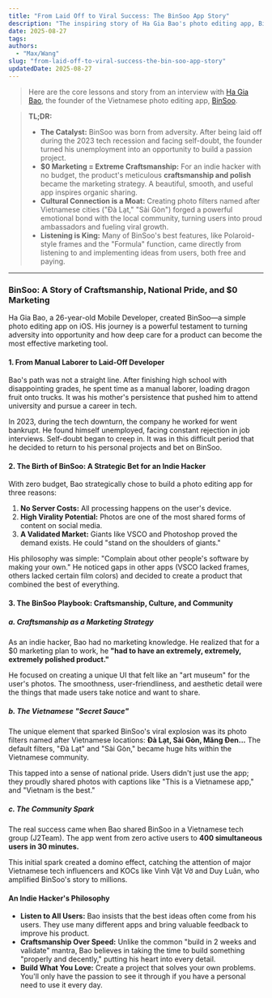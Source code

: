 ```yaml
---
title: "From Laid Off to Viral Success: The BinSoo App Story"
description: "The inspiring story of Ha Gia Bao's photo editing app, BinSoo. Learn how he used craftsmanship, cultural connection, and community support as a $0 marketing strategy after being laid off."
date: 2025-08-27
tags:
authors:
  - "Max/Wang"
slug: "from-laid-off-to-viral-success-the-bin-soo-app-story"
updatedDate: 2025-08-27
---
```


> Here are the core lessons and story from an interview with [Ha Gia Bao](https://www.youtube.com/watch?v=8eMaQfipgUo&t=4s), the founder of the Vietnamese photo editing app, [BinSoo](https://apps.apple.com/vn/app/binsoo-photo-filters-editor/id6502683720).

> **TL;DR:**
>
> * **The Catalyst:** BinSoo was born from adversity. After being laid off during the 2023 tech recession and facing self-doubt, the founder turned his unemployment into an opportunity to build a passion project.
> * **$0 Marketing = Extreme Craftsmanship:** For an indie hacker with no budget, the product's meticulous **craftsmanship and polish** became the marketing strategy. A beautiful, smooth, and useful app inspires organic sharing.
> * **Cultural Connection is a Moat:** Creating photo filters named after Vietnamese cities ("Đà Lạt," "Sài Gòn") forged a powerful emotional bond with the local community, turning users into proud ambassadors and fueling viral growth.
> * **Listening is King:** Many of BinSoo's best features, like Polaroid-style frames and the "Formula" function, came directly from listening to and implementing ideas from users, both free and paying.

***

### **BinSoo: A Story of Craftsmanship, National Pride, and \$0 Marketing**

Ha Gia Bao, a 26-year-old Mobile Developer, created BinSoo—a simple photo editing app on iOS. His journey is a powerful testament to turning adversity into opportunity and how deep care for a product can become the most effective marketing tool.

#### **1. From Manual Laborer to Laid-Off Developer**

Bao's path was not a straight line. After finishing high school with disappointing grades, he spent time as a manual laborer, loading dragon fruit onto trucks. It was his mother's persistence that pushed him to attend university and pursue a career in tech.

In 2023, during the tech downturn, the company he worked for went bankrupt. He found himself unemployed, facing constant rejection in job interviews. Self-doubt began to creep in. It was in this difficult period that he decided to return to his personal projects and bet on BinSoo.

#### **2. The Birth of BinSoo: A Strategic Bet for an Indie Hacker**

With zero budget, Bao strategically chose to build a photo editing app for three reasons:

1.  **No Server Costs:** All processing happens on the user's device.
2.  **High Virality Potential:** Photos are one of the most shared forms of content on social media.
3.  **A Validated Market:** Giants like VSCO and Photoshop proved the demand exists. He could "stand on the shoulders of giants."

His philosophy was simple: "Complain about other people's software by making your own." He noticed gaps in other apps (VSCO lacked frames, others lacked certain film colors) and decided to create a product that combined the best of everything.

#### **3. The BinSoo Playbook: Craftsmanship, Culture, and Community**

##### **a. Craftsmanship as a Marketing Strategy**
As an indie hacker, Bao had no marketing knowledge. He realized that for a $0 marketing plan to work, he **"had to have an extremely, extremely, extremely polished product."**

He focused on creating a unique UI that felt like an "art museum" for the user's photos. The smoothness, user-friendliness, and aesthetic detail were the things that made users take notice and want to share.

##### **b. The Vietnamese "Secret Sauce"**
The unique element that sparked BinSoo's viral explosion was its photo filters named after Vietnamese locations: **Đà Lạt, Sài Gòn, Măng Đen...** The default filters, "Đà Lạt" and "Sài Gòn," became huge hits within the Vietnamese community.

This tapped into a sense of national pride. Users didn't just use the app; they proudly shared photos with captions like "This is a Vietnamese app," and "Vietnam is the best."

##### **c. The Community Spark**
The real success came when Bao shared BinSoo in a Vietnamese tech group (J2Team). The app went from zero active users to **400 simultaneous users in 30 minutes.**

This initial spark created a domino effect, catching the attention of major Vietnamese tech influencers and KOCs like Vinh Vật Vờ and Duy Luân, who amplified BinSoo's story to millions.

#### **An Indie Hacker's Philosophy**
* **Listen to All Users:** Bao insists that the best ideas often come from his users. They use many different apps and bring valuable feedback to improve his product.
* **Craftsmanship Over Speed:** Unlike the common "build in 2 weeks and validate" mantra, Bao believes in taking the time to build something "properly and decently," putting his heart into every detail.
* **Build What You Love:** Create a project that solves your own problems. You'll only have the passion to see it through if you have a personal need to use it every day.
